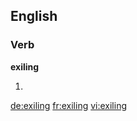 ==English==

===Verb===
'''exiling'''

# {{present participle of|[[exile]]}}

[[de:exiling]]
[[fr:exiling]]
[[vi:exiling]]